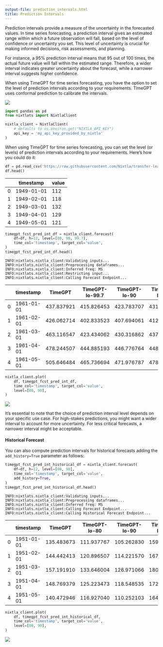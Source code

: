 ```yaml
---
output-file: prediction_intervals.html
title: Prediction Intervals
---
```



Prediction intervals provide a measure of the uncertainty in the
forecasted values. In time series forecasting, a prediction interval
gives an estimated range within which a future observation will fall,
based on the level of confidence or uncertainty you set. This level of
uncertainty is crucial for making informed decisions, risk assessments,
and planning.

For instance, a 95% prediction interval means that 95 out of 100 times,
the actual future value will fall within the estimated range. Therefore,
a wider interval indicates greater uncertainty about the forecast, while
a narrower interval suggests higher confidence.

When using TimeGPT for time series forecasting, you have the option to
set the level of prediction intervals according to your requirements.
TimeGPT uses conformal prediction to calibrate the intervals.

[![](https://colab.research.google.com/assets/colab-badge.svg)](https://colab.research.google.com/github/Nixtla/nixtla/blob/main/nbs/docs/tutorials/4_prediction_intervals.ipynb)

```python
import pandas as pd
from nixtlats import NixtlaClient
```


```python
nixtla_client = NixtlaClient(
    # defaults to os.environ.get("NIXTLA_API_KEY")
    api_key = 'my_api_key_provided_by_nixtla'
)
```

When using TimeGPT for time series forecasting, you can set the level
(or levels) of prediction intervals according to your requirements.
Here’s how you could do it:

```python
df = pd.read_csv('https://raw.githubusercontent.com/Nixtla/transfer-learning-time-series/main/datasets/air_passengers.csv')
df.head()
```

|     | timestamp  | value |
|-----|------------|-------|
| 0   | 1949-01-01 | 112   |
| 1   | 1949-02-01 | 118   |
| 2   | 1949-03-01 | 132   |
| 3   | 1949-04-01 | 129   |
| 4   | 1949-05-01 | 121   |

```python
timegpt_fcst_pred_int_df = nixtla_client.forecast(
    df=df, h=12, level=[80, 90, 99.7], 
    time_col='timestamp', target_col='value',
)
timegpt_fcst_pred_int_df.head()
```

``` text
INFO:nixtlats.nixtla_client:Validating inputs...
INFO:nixtlats.nixtla_client:Preprocessing dataframes...
INFO:nixtlats.nixtla_client:Inferred freq: MS
INFO:nixtlats.nixtla_client:Restricting input...
INFO:nixtlats.nixtla_client:Calling Forecast Endpoint...
```

|     | timestamp  | TimeGPT    | TimeGPT-lo-99.7 | TimeGPT-lo-90 | TimeGPT-lo-80 | TimeGPT-hi-80 | TimeGPT-hi-90 | TimeGPT-hi-99.7 |
|-----|------------|------------|-----------------|---------------|---------------|---------------|---------------|-----------------|
| 0   | 1961-01-01 | 437.837921 | 415.826453      | 423.783707    | 431.987061    | 443.688782    | 451.892136    | 459.849389      |
| 1   | 1961-02-01 | 426.062714 | 402.833523      | 407.694061    | 412.704926    | 439.420502    | 444.431366    | 449.291904      |
| 2   | 1961-03-01 | 463.116547 | 423.434062      | 430.316862    | 437.412534    | 488.820560    | 495.916231    | 502.799032      |
| 3   | 1961-04-01 | 478.244507 | 444.885193      | 446.776764    | 448.726837    | 507.762177    | 509.712250    | 511.603821      |
| 4   | 1961-05-01 | 505.646484 | 465.736694      | 471.976787    | 478.409872    | 532.883096    | 539.316182    | 545.556275      |

```python
nixtla_client.plot(
    df, timegpt_fcst_pred_int_df, 
    time_col='timestamp', target_col='value',
    level=[80, 90],
)
```

![](/nixtla/docs/tutorials/4_prediction_intervals_files/figure-markdown_strict/cell-7-output-1.png)

It’s essential to note that the choice of prediction interval level
depends on your specific use case. For high-stakes predictions, you
might want a wider interval to account for more uncertainty. For less
critical forecasts, a narrower interval might be acceptable.

#### Historical Forecast

You can also compute prediction intervals for historical forecasts
adding the `add_history=True` parameter as follows:

```python
timegpt_fcst_pred_int_historical_df = nixtla_client.forecast(
    df=df, h=12, level=[80, 90], 
    time_col='timestamp', target_col='value',
    add_history=True,
)
timegpt_fcst_pred_int_historical_df.head()
```

``` text
INFO:nixtlats.nixtla_client:Validating inputs...
INFO:nixtlats.nixtla_client:Preprocessing dataframes...
INFO:nixtlats.nixtla_client:Inferred freq: MS
INFO:nixtlats.nixtla_client:Calling Forecast Endpoint...
INFO:nixtlats.nixtla_client:Calling Historical Forecast Endpoint...
```

|     | timestamp  | TimeGPT    | TimeGPT-lo-80 | TimeGPT-lo-90 | TimeGPT-hi-80 | TimeGPT-hi-90 |
|-----|------------|------------|---------------|---------------|---------------|---------------|
| 0   | 1951-01-01 | 135.483673 | 111.937767    | 105.262830    | 159.029579    | 165.704516    |
| 1   | 1951-02-01 | 144.442413 | 120.896507    | 114.221570    | 167.988319    | 174.663257    |
| 2   | 1951-03-01 | 157.191910 | 133.646004    | 126.971066    | 180.737816    | 187.412753    |
| 3   | 1951-04-01 | 148.769379 | 125.223473    | 118.548535    | 172.315285    | 178.990222    |
| 4   | 1951-05-01 | 140.472946 | 116.927040    | 110.252103    | 164.018852    | 170.693790    |

```python
nixtla_client.plot(
    df, timegpt_fcst_pred_int_historical_df, 
    time_col='timestamp', target_col='value',
    level=[80, 90],
)
```

![](/nixtla/docs/tutorials/4_prediction_intervals_files/figure-markdown_strict/cell-9-output-1.png)

